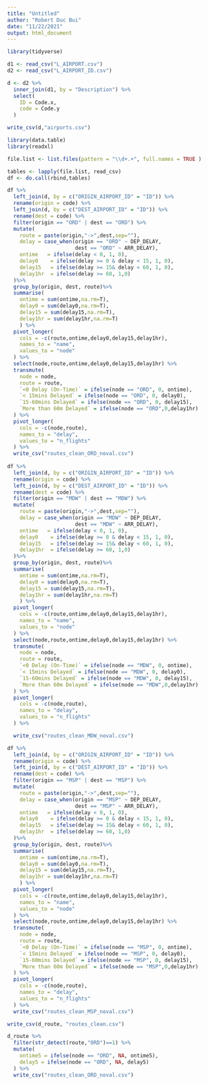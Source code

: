 ---
title: "Untitled"
author: "Robert Duc Bui"
date: "11/22/2021"
output: html_document
---

```{r}
library(tidyverse)
```

```{r}
d1 <- read_csv("L_AIRPORT.csv")
d2 <- read_csv("L_AIRPORT_ID.csv")
```

```{r}
d <- d2 %>%
  inner_join(d1, by = "Description") %>%
  select(
    ID = Code.x,
    code = Code.y
  )
```

```{r}
write_csv(d,"airports.csv")
```

```{r}
library(data.table)
library(readxl)

file.list <- list.files(pattern = "\\d+.+", full.names = TRUE )

tables <- lapply(file.list, read_csv)
df <- do.call(rbind,tables)
```

```{r}
df %>%
  left_join(d, by = c("ORIGIN_AIRPORT_ID" = "ID")) %>%
  rename(origin = code) %>%
  left_join(d, by = c("DEST_AIRPORT_ID" = "ID")) %>%
  rename(dest = code) %>%
  filter(origin == "ORD" | dest == "ORD") %>%
  mutate(
    route = paste(origin,"->",dest,sep=""),
    delay = case_when(origin == "ORD" ~ DEP_DELAY,
                      dest == "ORD" ~ ARR_DELAY),
    ontime   = ifelse(delay < 0, 1, 0),
    delay0    = ifelse(delay >= 0 & delay < 15, 1, 0),
    delay15   = ifelse(delay >= 15& delay < 60, 1, 0),
    delay1hr  = ifelse(delay >= 60, 1,0)
  )%>%
  group_by(origin, dest, route)%>%
  summarise(
    ontime = sum(ontime,na.rm=T),
    delay0 = sum(delay0,na.rm=T),
    delay15 = sum(delay15,na.rm=T),
    delay1hr = sum(delay1hr,na.rm=T)
    ) %>%
  pivot_longer(
    cols = -c(route,ontime,delay0,delay15,delay1hr),
    names_to = "name",
    values_to = "node"
  ) %>%
  select(node,route,ontime,delay0,delay15,delay1hr) %>%
  transmute(
    node = node,
    route = route,
    `<0 Delay (On-Time)` = ifelse(node == "ORD", 0, ontime),
    `< 15mins Delayed` = ifelse(node == "ORD", 0, delay0),
    `15-60mins Delayed` = ifelse(node == "ORD", 0, delay15),
    `More than 60m Delayed` = ifelse(node == "ORD",0,delay1hr)
  ) %>%
  pivot_longer(
    cols = -c(node,route),
    names_to = "delay",
    values_to = "n_flights"
  ) %>%
  write_csv("routes_clean_ORD_noval.csv")
  
df %>%
  left_join(d, by = c("ORIGIN_AIRPORT_ID" = "ID")) %>%
  rename(origin = code) %>%
  left_join(d, by = c("DEST_AIRPORT_ID" = "ID")) %>%
  rename(dest = code) %>%
  filter(origin == "MDW" | dest == "MDW") %>%
  mutate(
    route = paste(origin,"->",dest,sep=""),
    delay = case_when(origin == "MDW" ~ DEP_DELAY,
                      dest == "MDW" ~ ARR_DELAY),
    ontime   = ifelse(delay < 0, 1, 0),
    delay0    = ifelse(delay >= 0 & delay < 15, 1, 0),
    delay15   = ifelse(delay >= 15& delay < 60, 1, 0),
    delay1hr  = ifelse(delay >= 60, 1,0)
  )%>%
  group_by(origin, dest, route)%>%
  summarise(
    ontime = sum(ontime,na.rm=T),
    delay0 = sum(delay0,na.rm=T),
    delay15 = sum(delay15,na.rm=T),
    delay1hr = sum(delay1hr,na.rm=T)
    ) %>%
  pivot_longer(
    cols = -c(route,ontime,delay0,delay15,delay1hr),
    names_to = "name",
    values_to = "node"
  ) %>%
  select(node,route,ontime,delay0,delay15,delay1hr) %>%
  transmute(
    node = node,
    route = route,
    `<0 Delay (On-Time)` = ifelse(node == "MDW", 0, ontime),
    `< 15mins Delayed` = ifelse(node == "MDW", 0, delay0),
    `15-60mins Delayed` = ifelse(node == "MDW", 0, delay15),
    `More than 60m Delayed` = ifelse(node == "MDW",0,delay1hr)
  ) %>%
  pivot_longer(
    cols = -c(node,route),
    names_to = "delay",
    values_to = "n_flights"
  ) %>%

  write_csv("routes_clean_MDW_noval.csv")

df %>%
  left_join(d, by = c("ORIGIN_AIRPORT_ID" = "ID")) %>%
  rename(origin = code) %>%
  left_join(d, by = c("DEST_AIRPORT_ID" = "ID")) %>%
  rename(dest = code) %>%
  filter(origin == "MSP" | dest == "MSP") %>%
  mutate(
    route = paste(origin,"->",dest,sep=""),
    delay = case_when(origin == "MSP" ~ DEP_DELAY,
                      dest == "MSP" ~ ARR_DELAY),
    ontime   = ifelse(delay < 0, 1, 0),
    delay0    = ifelse(delay >= 0 & delay < 15, 1, 0),
    delay15   = ifelse(delay >= 15& delay < 60, 1, 0),
    delay1hr  = ifelse(delay >= 60, 1,0)
  )%>%
  group_by(origin, dest, route)%>%
  summarise(
    ontime = sum(ontime,na.rm=T),
    delay0 = sum(delay0,na.rm=T),
    delay15 = sum(delay15,na.rm=T),
    delay1hr = sum(delay1hr,na.rm=T)
    ) %>%
  pivot_longer(
    cols = -c(route,ontime,delay0,delay15,delay1hr),
    names_to = "name",
    values_to = "node"
  ) %>%
  select(node,route,ontime,delay0,delay15,delay1hr) %>%
  transmute(
    node = node,
    route = route,
    `<0 Delay (On-Time)` = ifelse(node == "MSP", 0, ontime),
    `< 15mins Delayed` = ifelse(node == "MSP", 0, delay0),
    `15-60mins Delayed` = ifelse(node == "MSP", 0, delay15),
    `More than 60m Delayed` = ifelse(node == "MSP",0,delay1hr)
  ) %>%
  pivot_longer(
    cols = -c(node,route),
    names_to = "delay",
    values_to = "n_flights"
  ) %>%
  write_csv("routes_clean_MSP_noval.csv")
```

```{r}
write_csv(d_route, "routes_clean.csv")
```

```{r}
d_route %>%
  filter(str_detect(route,"ORD")==1) %>%
  mutate(
    ontime5 = ifelse(node == "ORD", NA, ontime5),
    delay5 = ifelse(node == "ORD", NA, delay5)
  ) %>%
  write_csv("routes_clean_ORD_noval.csv")
```

